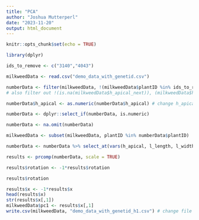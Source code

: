 ```yaml
---
title: "PCA"
author: "Joshua Mutterperl"
date: "2023-11-20"
output: html_document
---
```


```r
knitr::opts_chunk$set(echo = TRUE)
```

```r
library(dplyr)
```


```r
ids_to_remove <- c("3140","4043")

milkweedData <- read.csv("demo_data_with_genetid.csv")

numberData <- filter(milkweedData, !(milkweedData$plantID %in% ids_to_remove)) 
# also filter out !(is.na(milkweedData$h_apical_next)), (milkweedData$h_apical_next != ""), (milkweedData$h_apical_next != "ND") for h_apical_next

numberData$h_apical <- as.numeric(numberData$h_apical) # change h_apical to h_apical_next for h2

numberData <- dplyr::select_if(numberData, is.numeric)

numberData <- na.omit(numberData)

milkweedData <- subset(milkweedData, plantID %in% numberData$plantID)

numberData <- numberData %>% select_at(vars(h_apical, l_length, l_width, stem_width, N_leaves)) # change h_apical to h_apical_next for h2

results <- prcomp(numberData, scale = TRUE)

results$rotation <- -1*results$rotation

results$rotation

results$x <- -1*results$x
head(results$x)
str(results$x[,1])
milkweedData$pc1 <- results$x[,1]
write.csv(milkweedData, "demo_data_with_genetid_h1.csv") # change file name for h2
```
